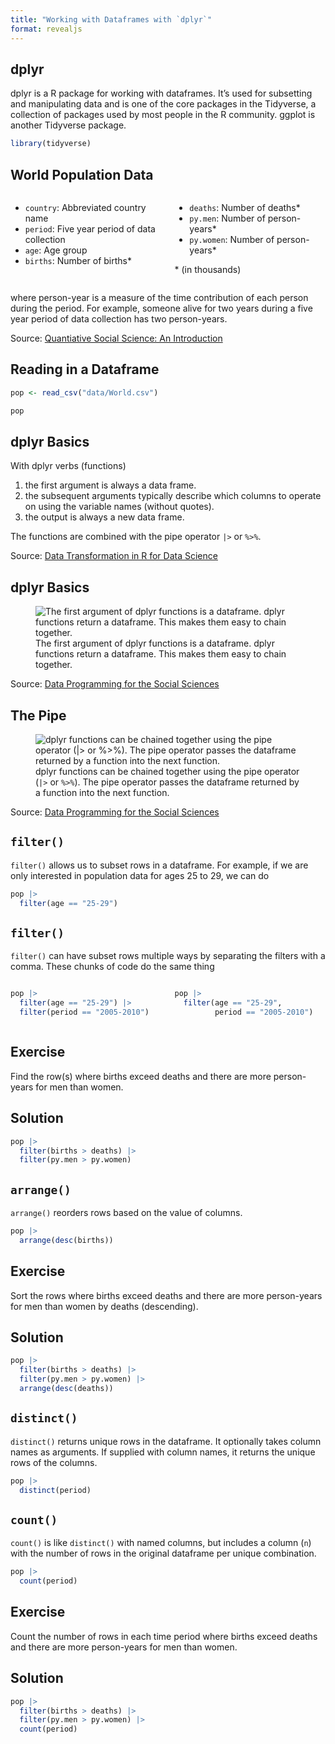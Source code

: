```yaml
---
title: "Working with Dataframes with `dplyr`"
format: revealjs
---
```


## dplyr

dplyr is a R package for working with dataframes. It's used for subsetting and manipulating data and is one of the core packages in the Tidyverse, a collection of packages used by most people in the R community. ggplot is another Tidyverse package.

```r
library(tidyverse)
```

## World Population Data

::: {.columns}

::: {.column width="50%"}
- `country`: Abbreviated country name
- `period`: Five year period of data collection
- `age`: Age group
- `births`: Number of births*
:::

::: {.column width="50%"}
- `deaths`: Number of deaths*
- `py.men`: Number of person-years*
- `py.women`: Number of person-years*

\* (in thousands)
:::

:::

where person-year is a measure of the time contribution of each person during the period. For example, someone alive for two years during a five year period of data collection has two person-years.

Source: [Quantiative Social Science: An Introduction](https://press.princeton.edu/books/paperback/9780691175461/quantitative-social-science)

## Reading in a Dataframe

```r
pop <- read_csv("data/World.csv")

pop
```

## dplyr Basics

With dplyr verbs (functions)

1. the first argument is always a data frame.
2. the subsequent arguments typically describe which columns to operate on using the variable names (without quotes).
3. the output is always a new data frame.

The functions are combined with the pipe operator `|>` or `%>%`.

Source: [Data Transformation in R for Data Science](https://r4ds.hadley.nz/data-transform.html#dplyr-basics)

## dplyr Basics

![The first argument of dplyr functions is a dataframe. dplyr functions return a dataframe. This makes them easy to chain together.](images/data_verb_input_output.png)

Source: [Data Programming for the Social Sciences](https://ds4ps.org/dp4ss/)

## The Pipe

![dplyr functions can be chained together using the pipe operator (`|>` or `%>%`). The pipe operator passes the dataframe returned by a function into the next function.](images/chaining_data_verbs.png)

Source: [Data Programming for the Social Sciences](https://ds4ps.org/dp4ss/)

## `filter()`

`filter()` allows us to subset rows in a dataframe. For example, if we are only interested in population data for ages 25 to 29, we can do

```r
pop |>
  filter(age == "25-29")
```

## `filter()`

`filter()` can have subset rows multiple ways by separating the filters with a comma. These chunks of code do the same thing

::: {.columns}

::: {.column width="50%"}
```r
pop |>
  filter(age == "25-29") |>
  filter(period == "2005-2010")
```
:::

::: {.column width="50%"}
```r
pop |>
  filter(age == "25-29",
         period == "2005-2010")
```
:::

:::

## Exercise

Find the row(s) where births exceed deaths and there are more person-years for men than women.

## Solution

```r
pop |>
  filter(births > deaths) |>
  filter(py.men > py.women)
```

## `arrange()`

`arrange()` reorders rows based on the value of columns.

```r
pop |>
  arrange(desc(births))
```

## Exercise

Sort the rows where births exceed deaths and there are more person-years for men than women by deaths (descending).

## Solution

```r
pop |>
  filter(births > deaths) |>
  filter(py.men > py.women) |>
  arrange(desc(deaths))
```

## `distinct()`

`distinct()` returns unique rows in the dataframe. It optionally takes column names as arguments. If supplied with column names, it returns the unique rows of the columns.

```r
pop |>
  distinct(period)
```

## `count()`

`count()` is like `distinct()` with named columns, but includes a column (`n`) with the number of rows in the original dataframe per unique combination.

```r
pop |>
  count(period)
```

## Exercise

Count the number of rows in each time period where births exceed deaths and there are more person-years for men than women.

## Solution

```r
pop |>
  filter(births > deaths) |>
  filter(py.men > py.women) |>
  count(period)
```